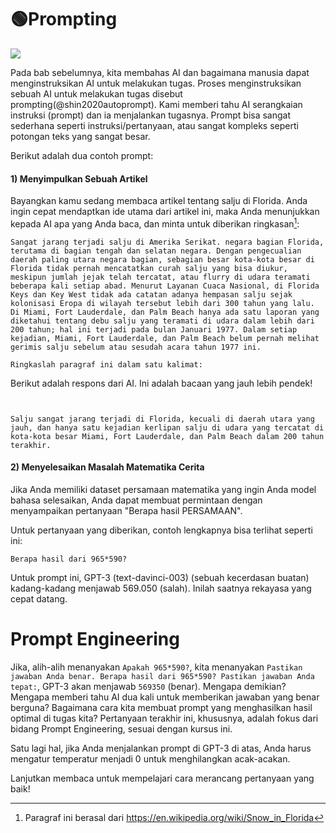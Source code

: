 
# 🟢Prompting

<div style={{ textAlign: "center" }}>
  <Image
    src={"/docs/assets/basics/prompt.svg"}
    width={1054}
    height={404}
    style={{
      width: "100%",
      height: "300px",
      verticalAlign: "top",
      margin: "auto",
    }}
  />
</div>

Pada bab sebelumnya, kita membahas AI dan bagaimana manusia dapat menginstruksikan AI untuk melakukan tugas. Proses menginstruksikan sebuah AI untuk melakukan tugas disebut prompting(@shin2020autoprompt). Kami memberi tahu AI serangkaian instruksi (prompt) dan ia menjalankan tugasnya. Prompt bisa sangat sederhana seperti instruksi/pertanyaan, atau sangat kompleks seperti potongan teks yang sangat besar.

Berikut adalah dua contoh prompt:

#### 1) Menyimpulkan Sebuah Artikel

Bayangkan kamu sedang membaca artikel tentang salju di Florida. Anda ingin cepat mendaptkan ide utama dari artikel ini, maka Anda menunjukkan kepada AI apa yang Anda baca, dan minta untuk diberikan ringkasan[^2]:

```
Sangat jarang terjadi salju di Amerika Serikat. negara bagian Florida, terutama di bagian tengah dan selatan negara. Dengan pengecualian daerah paling utara negara bagian, sebagian besar kota-kota besar di Florida tidak pernah mencatatkan curah salju yang bisa diukur, meskipun jumlah jejak telah tercatat, atau flurry di udara teramati beberapa kali setiap abad. Menurut Layanan Cuaca Nasional, di Florida Keys dan Key West tidak ada catatan adanya hempasan salju sejak kolonisasi Eropa di wilayah tersebut lebih dari 300 tahun yang lalu. Di Miami, Fort Lauderdale, dan Palm Beach hanya ada satu laporan yang diketahui tentang debu salju yang teramati di udara dalam lebih dari 200 tahun; hal ini terjadi pada bulan Januari 1977. Dalam setiap kejadian, Miami, Fort Lauderdale, dan Palm Beach belum pernah melihat gerimis salju sebelum atau sesudah acara tahun 1977 ini.

Ringkaslah paragraf ini dalam satu kalimat:
```

Berikut adalah respons dari AI. Ini adalah bacaan yang jauh lebih pendek!

```text {3-3}


Salju sangat jarang terjadi di Florida, kecuali di daerah utara yang jauh, dan hanya satu kejadian kerlipan salju di udara yang tercatat di kota-kota besar Miami, Fort Lauderdale, dan Palm Beach dalam 200 tahun terakhir.

```

#### 2) Menyelesaikan Masalah Matematika Cerita

Jika Anda memiliki dataset persamaan matematika yang ingin Anda model bahasa selesaikan, Anda dapat membuat permintaan dengan menyampaikan pertanyaan "Berapa hasil PERSAMAAN".

Untuk pertanyaan yang diberikan, contoh lengkapnya bisa terlihat seperti ini:

```
Berapa hasil dari 965*590?
```

Untuk prompt ini, GPT-3 (text-davinci-003) (sebuah kecerdasan buatan) kadang-kadang menjawab 569.050 (salah). Inilah saatnya rekayasa yang cepat datang.

# Prompt Engineering

Jika, alih-alih menanyakan `Apakah 965*590?`, kita menanyakan `Pastikan jawaban Anda benar. Berapa hasil dari 965*590? Pastikan jawaban Anda tepat:`, GPT-3 akan menjawab `569350` (benar). Mengapa demikian? Mengapa memberi tahu AI dua kali untuk memberikan jawaban yang benar berguna? Bagaimana cara kita membuat prompt yang menghasilkan hasil optimal di tugas kita? Pertanyaan terakhir ini, khususnya, adalah fokus dari bidang Prompt Engineering, sesuai dengan kursus ini.

<Warning>
  Satu lagi hal, jika Anda menjalankan prompt di GPT-3 di atas, Anda harus
  mengatur temperatur menjadi 0 untuk menghilangkan acak-acakan.
</Warning>

Lanjutkan membaca untuk mempelajari cara merancang pertanyaan yang baik!

[^2]: Paragraf ini berasal dari https://en.wikipedia.org/wiki/Snow_in_Florida
